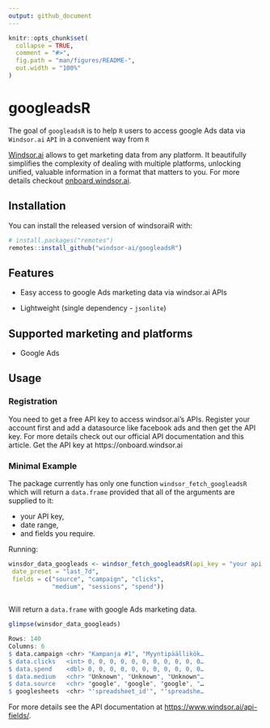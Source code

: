 ```yaml
---
output: github_document
---
```


<!-- README.md is generated from README.Rmd. Please edit that file -->

```r
knitr::opts_chunk$set(
  collapse = TRUE,
  comment = "#>",
  fig.path = "man/figures/README-",
  out.width = "100%"
)
```

# googleadsR

<!-- badges: start -->
<!-- badges: end -->

The goal of `googleadsR` is to help `R` users to access google Ads data via `Windsor.ai` `API` in a convenient way from `R`


[Windsor.ai](https://www.windsor.ai/) allows to get marketing data from any platform. It beautifully simplifies the complexity of dealing with multiple platforms, unlocking unified, valuable information in a format that matters to you. For more details checkout [onboard.windsor.ai](https://onboard.windsor.ai/).

## Installation

You can install the released version of windsoraiR with:

```r
# install.packages("remotes")
remotes::install_github("windsor-ai/googleadsR")
```

## Features

- Easy access to google Ads marketing data via windsor.ai APIs

- Lightweight (single dependency - `jsonlite`)

## Supported marketing and platforms

- Google Ads

## Usage

### Registration

You need to get a free API key to access windsor.ai's APIs. Register your account first and add a datasource like facebook ads and then get the API key. For more details check out our official API documentation and this article. Get the API key at https://onboard.windsor.ai


### Minimal Example

The package currently has only one function `windsor_fetch_googleadsR` which will return a `data.frame` provided that all of the arguments are supplied to it: 

- your API key, 
- date range, 
- and fields you require.

Running: 

```r
winsdor_data_googleads <- windsor_fetch_googleadsR(api_key = "your api key",
 date_preset = "last_7d",
 fields = c("source", "campaign", "clicks",
            "medium", "sessions", "spend"))
            
```

Will return a `data.frame` with google Ads marketing data.  

```r
glimpse(winsdor_data_googleads)

Rows: 140
Columns: 6
$ data.campaign <chr> "Kampanja #1", "Myyntipäällikök…
$ data.clicks   <int> 0, 0, 0, 0, 0, 0, 0, 0, 0, 0, 0…
$ data.spend    <dbl> 0, 0, 0, 0, 0, 0, 0, 0, 0, 0, 0…
$ data.medium   <chr> "Unknown", "Unknown", "Unknown"…
$ data.source   <chr> "google", "google", "google", "…
$ googlesheets  <chr> "'spreadsheet_id'", "'spreadshe…
```

For more details see the API documentation at [https://www.windsor.ai/api-fields/](https://www.windsor.ai/api-fields/).
